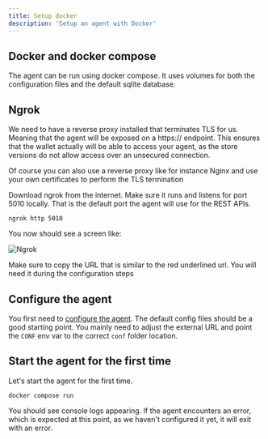 ```yaml
---
title: Setup docker
description: 'Setup an agent with Docker'
---
```



## Docker and docker compose
The agent can be run using docker compose. It uses volumes for both the configuration files and the default sqlite database.



## Ngrok

We need to have a reverse proxy installed that terminates TLS for us. Meaning that the agent will be exposed on a https:// endpoint. This ensures
that the wallet actually will be able to access your agent, as the store versions do not allow access over an unsecured connection.

<Info>Of course you can also use a reverse proxy like for instance Nginx and use your own certificates to perform the TLS termination</Info>


Download ngrok from the internet. Make sure it runs and listens for port 5010 locally. That is the default port the agent will use for the REST APIs.

```shell
ngrok http 5010
```

You now should see a screen like:

![Ngrok](ngrok.png)

Make sure to copy the URL that is similar to the red underlined url. You will need it during the configuration steps



## Configure the agent
You first need to [configure the agent](/exercises/agent/configure). The default config files should be a good starting point. You mainly need to adjust the external URL and point the `CONF` env var to the correct `conf` folder location.

## Start the agent for the first time

Let's start the agent for the first time.

```shell
docker compose run
```

You should see console logs appearing. If the agent encounters an error, which is expected at this point, as we haven't configured it yet, it will
exit with an error.
